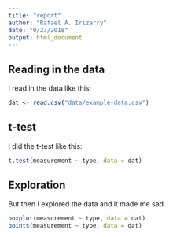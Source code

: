 ```yaml
---
title: "report"
author: "Rafael A. Irizarry"
date: "9/27/2018"
output: html_document
---
```


## Reading in the data

I read in the data like this:

```r
dat <- read.csv("data/example-data.csv")
```


## t-test

I did the t-test like this:

```r
t.test(measurement ~ type, data = dat)
```


## Exploration

But then I explored the data and it made me sad.
```r
boxplot(measurement ~ type, data = dat)
points(measurement ~ type, data = dat)
```

